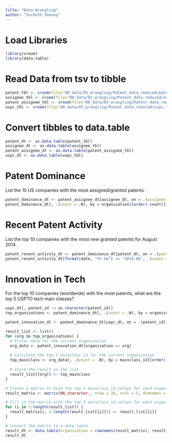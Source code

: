 ```yaml
---
title: "Data Wrangling"
author: "Sucheth Shenoy"
---
```


# Load Libraries
```r
library(vroom)
library(data.table)
```

# Read Data from tsv to tibble
```r
patent_tbl <- vroom(file="00_data/03_wrangling/Patent_data_reduced/patent.tsv", delim="\t", na=c("", "NA", "NULL"), show_col_types = FALSE)
assignee_tbl <- vroom(file="00_data/03_wrangling/Patent_data_reduced/assignee.tsv", delim="\t", na=c("", "NA", "NULL"), show_col_types = FALSE)
patent_assignee_tbl <- vroom(file="00_data/03_wrangling/Patent_data_reduced/patent_assignee.tsv", delim="\t", na=c("", "NA", "NULL"), show_col_types = FALSE)
uspc_tbl <- vroom(file="00_data/03_wrangling/Patent_data_reduced/uspc.tsv", delim="\t", na=c("", "NA", "NULL"), show_col_types = FALSE)
```

# Convert tibbles to data.table
```r
patent_dt <- as.data.table(patent_tbl)
assignee_dt <- as.data.table(assignee_tbl)
patent_assignee_dt <- as.data.table(patent_assignee_tbl)
uspc_dt <- as.data.table(uspc_tbl)
```

# Patent Dominance
List the 10 US companies with the most assigned/granted patents.
```r
patent_dominance_dt <- patent_assignee_dt[assignee_dt, on = .(assignee_id = id)][!is.na(organization)]
patent_dominance_dt[, .(count = .N), by = organization][order(-count)][1:10]
```

# Recent Patent Activity
List the top 10 companies with the most new granted patents for August 2014.
```r
patent_recent_activity_dt <- patent_dominance_dt[patent_dt, on = .(patent_id = id)][!is.na(organization)]
patent_recent_activity_dt[format(date, "%Y-%m") == "2014-08", .(count = .N), by = organization][order(-count)][1:10]
```

# Innovation in Tech
For the top 10 companies (worldwide) with the most patents, what are the top 5 USPTO tech main classes?
```r
uspc_dt[, patent_id := as.character(patent_id)]
top_organizations <- patent_dominance_dt[, .(count = .N), by = organization][order(-count)][1:10]$organization

patent_innovation_dt <- patent_dominance_dt[uspc_dt, on = .(patent_id)][!is.na(organization)]

result_list <- list()
for (org in top_organizations) {
  # Filter data for the current organization
  org_data <- patent_innovation_dt[organization == org]
  
  # Calculate the top 5 mainclass_id for the current organization
  top_mainclass <- org_data[, .(count = .N), by = mainclass_id][order(-count)][1:5]$mainclass_id
  
  # Store the result in the list
  result_list[[org]] <- top_mainclass
}

# Create a matrix to hold the top 5 mainclass_id values for each organization
result_matrix <- matrix(NA_character_, nrow = 10, ncol = 5, dimnames = list(top_organizations, paste0("Top_Mainclass_", 1:5)))

# Fill in the matrix with the top 5 mainclass_id values for each organization
for (i in 1:length(result_list)) {
  result_matrix[i, 1:length(result_list[[i]])] <- result_list[[i]]
}

# Convert the matrix to a data.table
result_dt <- data.table(organization = rownames(result_matrix), result_matrix)
result_dt
```

